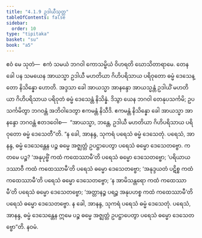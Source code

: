```yaml
---
title: "4.1.9 ဥဒါယီသုတ္တ"
tableOfContents: false
sidebar:
  order: 10
type: "tipitaka"
basket: "su"
book: "a5"
---
```



<DynamicBreadcrumb />

<Division number="159" book="a5">

<Paragraph number="924" book="a5">
ဧဝံ မေ သုတံ—  ဧကံ သမယံ ဘဂဝါ ကောသမ္ဗိယံ ဝိဟရတိ ဃောသိတာရာမေ. တေန ခေါ ပန သမယေန အာယသ္မာ ဥဒါယီ မဟတိယာ ဂိဟိပရိသာယ ပရိဝုတော ဓမ္မံ ဒေသေန္တော နိသိန္နော ဟောတိ. အဒ္ဒသာ ခေါ အာယသ္မာ အာနန္ဒော အာယသ္မန္တံ ဥဒါယိံ မဟတိယာ ဂိဟိပရိသာယ ပရိဝုတံ ဓမ္မံ ဒေသေန္တံ နိသိန္နံ. ဒိသွာ ယေန ဘဂဝါ တေနုပသင်္ကမိ; ဥပသင်္ကမိတွာ ဘဂဝန္တံ အဘိဝါဒေတွာ ဧကမန္တံ နိသီဒိ. ဧကမန္တံ နိသိန္နော ခေါ အာယသ္မာ အာနန္ဒော ဘဂဝန္တံ ဧတဒဝေါစ—  “အာယသ္မာ, ဘန္တေ, ဥဒါယီ မဟတိယာ ဂိဟိပရိသာယ ပရိဝုတော ဓမ္မံ ဒေသေတီ”တိ.
</Paragraph>

<Paragraph number="925" book="a5">
“န ခေါ, အာနန္ဒ, သုကရံ ပရေသံ ဓမ္မံ ဒေသေတုံ. ပရေသံ, အာနန္ဒ, ဓမ္မံ ဒေသေန္တေန ပဉ္စ ဓမ္မေ အဇ္ဈတ္တံ ဥပဋ္ဌာပေတွာ ပရေသံ ဓမ္မော ဒေသေတဗ္ဗော. ကတမေ ပဉ္စ? ‘အနုပုဗ္ဗိံ ကထံ ကထေဿာမီ’တိ ပရေသံ ဓမ္မော ဒေသေတဗ္ဗော; ‘ပရိယာယဒဿာဝီ ကထံ ကထေဿာမီ’တိ ပရေသံ ဓမ္မော ဒေသေတဗ္ဗော; ‘အနုဒ္ဒယတံ ပဋိစ္စ ကထံ ကထေဿာမီ’တိ ပရေသံ ဓမ္မော ဒေသေတဗ္ဗော; ‘န အာမိသန္တရော ကထံ ကထေဿာမီ’တိ ပရေသံ ဓမ္မော ဒေသေတဗ္ဗော; ‘အတ္တာနဉ္စ ပရဉ္စ အနုပဟစ္စ ကထံ ကထေဿာမီ’တိ ပရေသံ ဓမ္မော ဒေသေတဗ္ဗော. န ခေါ, အာနန္ဒ, သုကရံ ပရေသံ ဓမ္မံ ဒေသေတုံ. ပရေသံ, အာနန္ဒ, ဓမ္မံ ဒေသေန္တေန ဣမေ ပဉ္စ ဓမ္မေ အဇ္ဈတ္တံ ဥပဋ္ဌာပေတွာ ပရေသံ ဓမ္မော ဒေသေတဗ္ဗော”တိ.

</Paragraph>
</Division>

<Paragraph number="926" type="center" book="a5">
နဝမံ.
</Paragraph>